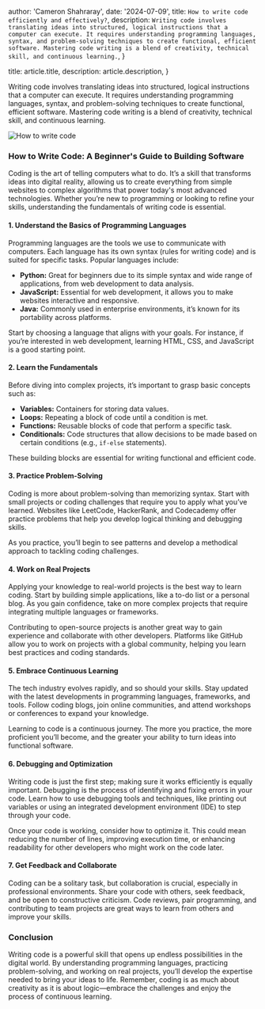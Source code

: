 
  author: 'Cameron Shahraray',
  date: '2024-07-09',
  title: `How to write code efficiently and effectively?`,
  description: `Writing code involves translating ideas into structured, logical instructions that a computer can execute. It requires understanding programming languages, syntax, and problem-solving techniques to create functional, efficient software. Mastering code writing is a blend of creativity, technical skill, and continuous learning.`,
}

  title: article.title,
  description: article.description,
}


Writing code involves translating ideas into structured, logical instructions that a computer can execute. It requires understanding programming languages, syntax, and problem-solving techniques to create functional, efficient software. Mastering code writing is a blend of creativity, technical skill, and continuous learning.

<Image src={HowToWriteCode} alt="How to write code" />

### How to Write Code: A Beginner's Guide to Building Software

Coding is the art of telling computers what to do. It’s a skill that transforms ideas into digital reality, allowing us to create everything from simple websites to complex algorithms that power today's most advanced technologies. Whether you’re new to programming or looking to refine your skills, understanding the fundamentals of writing code is essential.

#### 1. **Understand the Basics of Programming Languages**

Programming languages are the tools we use to communicate with computers. Each language has its own syntax (rules for writing code) and is suited for specific tasks. Popular languages include:

- **Python:** Great for beginners due to its simple syntax and wide range of applications, from web development to data analysis.
- **JavaScript:** Essential for web development, it allows you to make websites interactive and responsive.
- **Java:** Commonly used in enterprise environments, it’s known for its portability across platforms.

Start by choosing a language that aligns with your goals. For instance, if you’re interested in web development, learning HTML, CSS, and JavaScript is a good starting point.

#### 2. **Learn the Fundamentals**

Before diving into complex projects, it’s important to grasp basic concepts such as:

- **Variables:** Containers for storing data values.
- **Loops:** Repeating a block of code until a condition is met.
- **Functions:** Reusable blocks of code that perform a specific task.
- **Conditionals:** Code structures that allow decisions to be made based on certain conditions (e.g., `if-else` statements).

These building blocks are essential for writing functional and efficient code.

#### 3. **Practice Problem-Solving**

Coding is more about problem-solving than memorizing syntax. Start with small projects or coding challenges that require you to apply what you’ve learned. Websites like LeetCode, HackerRank, and Codecademy offer practice problems that help you develop logical thinking and debugging skills.

As you practice, you’ll begin to see patterns and develop a methodical approach to tackling coding challenges.

#### 4. **Work on Real Projects**

Applying your knowledge to real-world projects is the best way to learn coding. Start by building simple applications, like a to-do list or a personal blog. As you gain confidence, take on more complex projects that require integrating multiple languages or frameworks.

Contributing to open-source projects is another great way to gain experience and collaborate with other developers. Platforms like GitHub allow you to work on projects with a global community, helping you learn best practices and coding standards.

#### 5. **Embrace Continuous Learning**

The tech industry evolves rapidly, and so should your skills. Stay updated with the latest developments in programming languages, frameworks, and tools. Follow coding blogs, join online communities, and attend workshops or conferences to expand your knowledge.

Learning to code is a continuous journey. The more you practice, the more proficient you’ll become, and the greater your ability to turn ideas into functional software.

#### 6. **Debugging and Optimization**

Writing code is just the first step; making sure it works efficiently is equally important. Debugging is the process of identifying and fixing errors in your code. Learn how to use debugging tools and techniques, like printing out variables or using an integrated development environment (IDE) to step through your code.

Once your code is working, consider how to optimize it. This could mean reducing the number of lines, improving execution time, or enhancing readability for other developers who might work on the code later.

#### 7. **Get Feedback and Collaborate**

Coding can be a solitary task, but collaboration is crucial, especially in professional environments. Share your code with others, seek feedback, and be open to constructive criticism. Code reviews, pair programming, and contributing to team projects are great ways to learn from others and improve your skills.

### Conclusion

Writing code is a powerful skill that opens up endless possibilities in the digital world. By understanding programming languages, practicing problem-solving, and working on real projects, you’ll develop the expertise needed to bring your ideas to life. Remember, coding is as much about creativity as it is about logic—embrace the challenges and enjoy the process of continuous learning.
